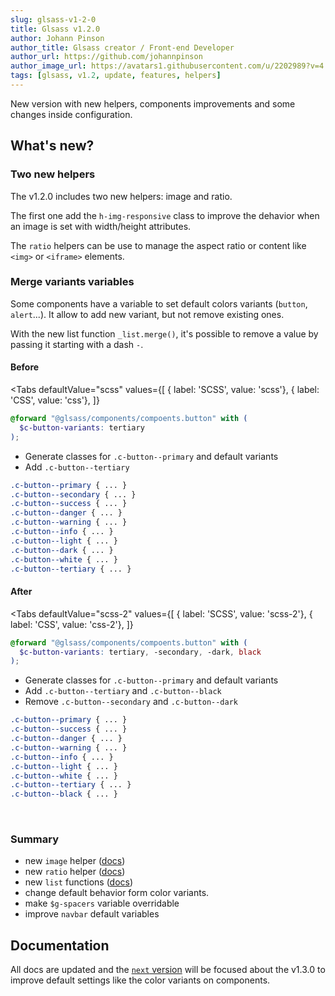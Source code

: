 ```yaml
---
slug: glsass-v1-2-0
title: Glsass v1.2.0
author: Johann Pinson
author_title: Glsass creator / Front-end Developer
author_url: https://github.com/johannpinson
author_image_url: https://avatars1.githubusercontent.com/u/2202989?v=4
tags: [glsass, v1.2, update, features, helpers]
---
```



New version with new helpers, components improvements and some changes inside
configuration.

<!--truncate-->

## What's new?

### Two new helpers

The v1.2.0 includes two new helpers: image and ratio.

The first one add the `h-img-responsive` class to improve the dehavior when an
image is set with width/height attributes.

The `ratio` helpers can be use to manage the aspect ratio or content like
`<img>` or `<iframe>` elements.

### Merge variants variables

Some components have a variable to set default colors variants (`button`,
`alert`...). It allow to add new variant, but not remove existing ones.

With the new list function `_list.merge()`, it's possible to remove a value by
passing it starting with a dash `-`.

#### Before

<Tabs defaultValue="scss"
values={[
  { label: 'SCSS', value: 'scss'},
  { label: 'CSS', value: 'css'},
]}
>
<TabItem value="scss">

```scss
@forward "@glsass/components/compoents.button" with (
  $c-button-variants: tertiary
);
```

</TabItem>
<TabItem value="css">

- Generate classes for `.c-button--primary` and default variants
- Add `.c-button--tertiary`

<!-- prettier-ignore-start -->
```css
.c-button--primary { ... }
.c-button--secondary { ... }
.c-button--success { ... }
.c-button--danger { ... }
.c-button--warning { ... }
.c-button--info { ... }
.c-button--light { ... }
.c-button--dark { ... }
.c-button--white { ... }
.c-button--tertiary { ... }
```
<!-- prettier-ignore-end -->

</TabItem>
</Tabs>

#### After

<Tabs defaultValue="scss-2"
values={[
  { label: 'SCSS', value: 'scss-2'},
  { label: 'CSS', value: 'css-2'},
]}
>
<TabItem value="scss-2">

```scss
@forward "@glsass/components/compoents.button" with (
  $c-button-variants: tertiary, -secondary, -dark, black
);
```

</TabItem>
<TabItem value="css-2">

- Generate classes for `.c-button--primary` and default variants
- Add `.c-button--tertiary` and `.c-button--black`
- Remove `.c-button--secondary` and `.c-button--dark`

<!-- prettier-ignore-start -->
```css
.c-button--primary { ... }
.c-button--success { ... }
.c-button--danger { ... }
.c-button--warning { ... }
.c-button--info { ... }
.c-button--light { ... }
.c-button--white { ... }
.c-button--tertiary { ... }
.c-button--black { ... }
```
<!-- prettier-ignore-end -->

</TabItem>
</Tabs>

<br />

### Summary

- new `image` helper ([docs](/docs/heplers/image))
- new `ratio` helper ([docs](/docs/heplers/ratio))
- new `list` functions ([docs](/dcos/tools/list))
- change default behavior form color variants.
- make `$g-spacers` variable overridable
- improve `navbar` default variables

## Documentation

All docs are updated and the [`next` version](/versions) will be focused about
the v1.3.0 to improve default settings like the color variants on components.
